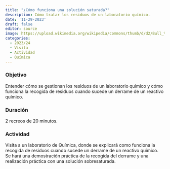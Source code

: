 ```yaml
---
title: "¿Cómo funciona una solución saturada?"
description: Cómo tratar los residuos de un laboratorio químico.
date: '11-29-2023'
draft: false
editor: source
image: https://upload.wikimedia.org/wikipedia/commons/thumb/d/d2/Bull_%26_Roberts_Lab_1914.jpg/640px-Bull_%26_Roberts_Lab_1914.jpg
categories: 
  - 2023/24
  - Visita
  - Actividad
  - Química
---
```


### Objetivo

Entender cómo se gestionan los residuos de un laboratorio químico y cómo funciona la recogida de residuos cuando sucede un derrame de un reactivo químico.

### Duración

2 recreos de 20 minutos.


### Actividad

Visita a un laboratorio de Química, donde se explicará como funciona la recogida de residuos cuando sucede un derrame de un reactivo químico. Se hará una demostración práctica de la recogida del derrame y una realización práctica con una solución sobresaturada.

